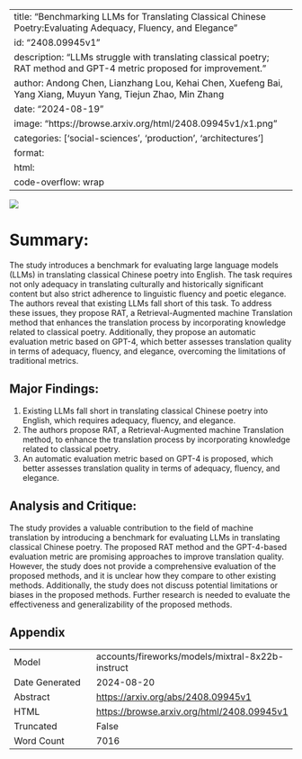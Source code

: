 
---
title: "Benchmarking LLMs for Translating Classical Chinese Poetry:Evaluating Adequacy, Fluency, and Elegance"
id: "2408.09945v1"
description: "LLMs struggle with translating classical poetry; RAT method and GPT-4 metric proposed for improvement."
author: Andong Chen, Lianzhang Lou, Kehai Chen, Xuefeng Bai, Yang Xiang, Muyun Yang, Tiejun Zhao, Min Zhang
date: "2024-08-19"
image: "https://browse.arxiv.org/html/2408.09945v1/x1.png"
categories: ['social-sciences', 'production', 'architectures']
format:
  html:
    code-overflow: wrap
---

![](https://browse.arxiv.org/html/2408.09945v1/x1.png)

# Summary:

The study introduces a benchmark for evaluating large language models (LLMs) in translating classical Chinese poetry into English. The task requires not only adequacy in translating culturally and historically significant content but also strict adherence to linguistic fluency and poetic elegance. The authors reveal that existing LLMs fall short of this task. To address these issues, they propose RAT, a Retrieval-Augmented machine Translation method that enhances the translation process by incorporating knowledge related to classical poetry. Additionally, they propose an automatic evaluation metric based on GPT-4, which better assesses translation quality in terms of adequacy, fluency, and elegance, overcoming the limitations of traditional metrics.

## Major Findings:

1. Existing LLMs fall short in translating classical Chinese poetry into English, which requires adequacy, fluency, and elegance.
2. The authors propose RAT, a Retrieval-Augmented machine Translation method, to enhance the translation process by incorporating knowledge related to classical poetry.
3. An automatic evaluation metric based on GPT-4 is proposed, which better assesses translation quality in terms of adequacy, fluency, and elegance.

## Analysis and Critique:

The study provides a valuable contribution to the field of machine translation by introducing a benchmark for evaluating LLMs in translating classical Chinese poetry. The proposed RAT method and the GPT-4-based evaluation metric are promising approaches to improve translation quality. However, the study does not provide a comprehensive evaluation of the proposed methods, and it is unclear how they compare to other existing methods. Additionally, the study does not discuss potential limitations or biases in the proposed methods. Further research is needed to evaluate the effectiveness and generalizability of the proposed methods.

## Appendix

|          |          |
|----------|----------|
| Model     | accounts/fireworks/models/mixtral-8x22b-instruct       |
| Date Generated     | 2024-08-20       |
| Abstract | [https://arxiv.org/abs/2408.09945v1](https://arxiv.org/abs/2408.09945v1)        |
| HTML     | [https://browse.arxiv.org/html/2408.09945v1](https://browse.arxiv.org/html/2408.09945v1)       |
| Truncated       | False       |
| Word Count       | 7016       |